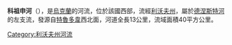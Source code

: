 '''科祖申河'''（{{lang-uk|Козушин}}），是[[烏克蘭|烏克蘭]]的河流，位於該國西部，流經[[利沃夫州|利沃夫州]]，屬於[[德涅斯特河|德涅斯特河]]的左支流，發源自[[特魯多韋_(米科拉伊夫區)|特魯多韋]]西北面，河道全長13公里，流域面積40平方公里。

{{DEFAULTSORT:Козушин}}
[[Category:利沃夫州河流|Category:利沃夫州河流]]


{{Ukraine-river-stub}}